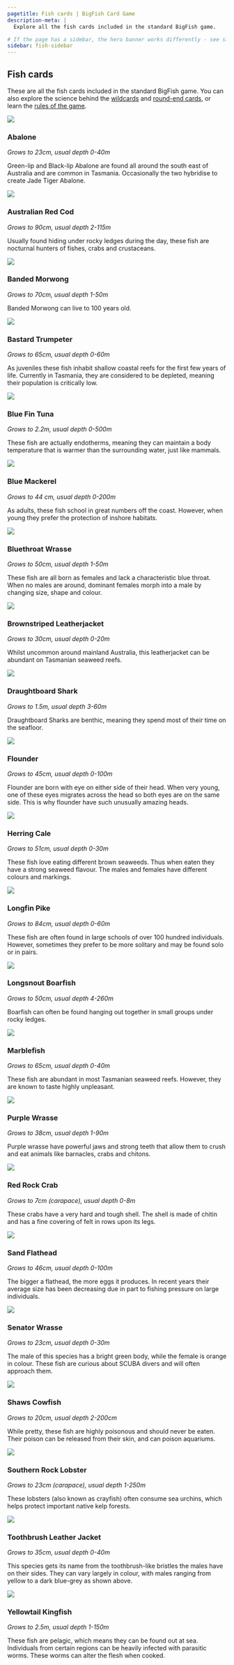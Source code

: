 ```yaml
---
pagetitle: Fish cards | BigFish Card Game
description-meta: |
  Explore all the fish cards included in the standard BigFish game.

# If the page has a sidebar, the hero banner works differently - see slight change to code below
sidebar: fish-sidebar
---
```


::: {.column-page-right .hero-img .hero-strip-page .img-container}

:::

## Fish cards

::: {.text-center}
These are all the fish cards included in the standard BigFish game. You can also explore the science behind the [wildcards](../pages/wildcards.qmd) and [round-end cards](../pages/round-end-cards.qmd), or learn the [rules of the game](../pages/rules.qmd).
:::

<!-- This is the main fish grid -->
:::::: {.grid .justify-contents-evenly .align-items-center .p-2 .mx-3}

<!-- Each fish has it's own sub-grid in the main grid -->
::::: {.g-col-12 .g-col-xxl-6}
:::: {.grid .align-items-center .p-2}
::: {.g-col-12 .g-col-sm-5 .g-col-xxl-4 .text-center}
![](../resources/images/cards/fish-cards/abalone.jpg){.image-card .lightbox}
:::

::: {.g-col-12 .g-col-sm-7 .g-col-xxl-8}
### Abalone {#sec-abalone}

*Grows to 23cm, usual depth 0-40m*

Green-lip and Black-lip Abalone are found all around the south east of Australia and are common in Tasmania. Occasionally the two hybridise to create Jade Tiger Abalone. 
:::
::::
:::::
<!-- End of individual fish sub-grid -->

::::: {.g-col-12 .g-col-xxl-6}
:::: {.grid .align-items-center .p-2}
::: {.g-col-12 .g-col-sm-5 .g-col-xxl-4 .text-center}
![](../resources/images/cards/fish-cards/australian-red-cod.jpg){.image-card .lightbox}
:::

::: {.g-col-12 .g-col-sm-7 .g-col-xxl-8}
### Australian Red Cod {#sec-australian-red-cod}

*Grows to 90cm, usual depth 2-115m*

Usually found hiding under rocky ledges during the day, these fish are nocturnal hunters of fishes, crabs and crustaceans.
:::
::::
:::::

::::: {.g-col-12 .g-col-xxl-6}
:::: {.grid .align-items-center .p-2}
::: {.g-col-12 .g-col-sm-5 .g-col-xxl-4 .text-center}
![](../resources/images/cards/fish-cards/banded-morwong.jpg){.image-card .lightbox}
:::

::: {.g-col-12 .g-col-sm-7 .g-col-xxl-8}
### Banded Morwong {#sec-banded-morwong}

*Grows to 70cm, usual depth 1-50m*

Banded Morwong can live to 100 years old.
:::
::::
:::::

::::: {.g-col-12 .g-col-xxl-6}
:::: {.grid .align-items-center .p-2}
::: {.g-col-12 .g-col-sm-5 .g-col-xxl-4 .text-center}
![](../resources/images/cards/fish-cards/bastard-trumpeter.jpg){.image-card .lightbox}
:::

::: {.g-col-12 .g-col-sm-7 .g-col-xxl-8}
### Bastard Trumpeter {#sec-bastard-trumpeter}

*Grows to 65cm, usual depth 0-60m*

As juveniles these fish inhabit shallow coastal reefs for the first few years of life. Currently in Tasmania, they are considered to be depleted, meaning their population is critically low.
:::
::::
:::::

::::: {.g-col-12 .g-col-xxl-6}
:::: {.grid .align-items-center .p-2}
::: {.g-col-12 .g-col-sm-5 .g-col-xxl-4 .text-center}
![](../resources/images/cards/fish-cards/blue-fin-tuna.jpg){.image-card .lightbox}
:::

::: {.g-col-12 .g-col-sm-7 .g-col-xxl-8}
### Blue Fin Tuna {#sec-blue-fin-tuna}

*Grows to 2.2m, usual depth 0-500m*

These fish are actually endotherms, meaning they can maintain a body temperature that is warmer than the surrounding water, just like mammals.
:::
::::
:::::

::::: {.g-col-12 .g-col-xxl-6}
:::: {.grid .align-items-center .p-2}
::: {.g-col-12 .g-col-sm-5 .g-col-xxl-4 .text-center}
![](../resources/images/cards/fish-cards/blue-mackerel.jpg){.image-card .lightbox}
:::

::: {.g-col-12 .g-col-sm-7 .g-col-xxl-8}
### Blue Mackerel {#sec-blue-mackerel}

*Grows to 44 cm, usual depth 0-200m*

As adults, these fish school in great numbers off the coast. However, when young they prefer the protection of inshore habitats.
:::
::::
:::::

::::: {.g-col-12 .g-col-xxl-6}
:::: {.grid .align-items-center .p-2}
::: {.g-col-12 .g-col-sm-5 .g-col-xxl-4 .text-center}
![](../resources/images/cards/fish-cards/abalone.jpg){.image-card .lightbox}
:::

::: {.g-col-12 .g-col-sm-7 .g-col-xxl-8}
### Bluethroat Wrasse {#sec-bluethroat-wrasse}

*Grows to 50cm, usual depth 1-50m*

These fish are all born as females and lack a characteristic blue throat. When no males are around, dominant females morph into a male by changing size, shape and colour.
:::
::::
:::::

::::: {.g-col-12 .g-col-xxl-6}
:::: {.grid .align-items-center .p-2}
::: {.g-col-12 .g-col-sm-5 .g-col-xxl-4 .text-center}
![](../resources/images/cards/fish-cards/brownstriped-leatherjacket.jpg){.image-card .lightbox}
:::

::: {.g-col-12 .g-col-sm-7 .g-col-xxl-8}
### Brownstriped Leatherjacket {#sec-brownstriped-leatherjacket}

*Grows to 30cm, usual depth 0-20m*

Whilst uncommon around mainland Australia, this leatherjacket can be abundant on Tasmanian seaweed reefs.
:::
::::
:::::

::::: {.g-col-12 .g-col-xxl-6}
:::: {.grid .align-items-center .p-2}
::: {.g-col-12 .g-col-sm-5 .g-col-xxl-4 .text-center}
![](../resources/images/cards/fish-cards/draughtboard-shark.jpg){.image-card .lightbox}
:::

::: {.g-col-12 .g-col-sm-7 .g-col-xxl-8}
### Draughtboard Shark {#sec-draughtboard-shark}

*Grows to 1.5m, usual depth 3-60m*

Draughtboard Sharks are benthic, meaning they spend most of their time on the seafloor.
:::
::::
:::::

::::: {.g-col-12 .g-col-xxl-6}
:::: {.grid .align-items-center .p-2}
::: {.g-col-12 .g-col-sm-5 .g-col-xxl-4 .text-center}
![](../resources/images/cards/fish-cards/flounder.jpg){.image-card .lightbox}
:::

::: {.g-col-12 .g-col-sm-7 .g-col-xxl-8}
### Flounder {#sec-flounder}

*Grows to 45cm, usual depth 0-100m*

Flounder are born with eye on either side of their head. When very young, one of these eyes migrates across the head so both eyes are on the same side. This is why flounder have such unusually amazing heads.
:::
::::
:::::

::::: {.g-col-12 .g-col-xxl-6}
:::: {.grid .align-items-center .p-2}
::: {.g-col-12 .g-col-sm-5 .g-col-xxl-4 .text-center}
![](../resources/images/cards/fish-cards/herring-cale.jpg){.image-card .lightbox}
:::

::: {.g-col-12 .g-col-sm-7 .g-col-xxl-8}
### Herring Cale {#sec-herring-cale}

*Grows to 51cm, usual depth 0-30m*

These fish love eating different brown seaweeds. Thus when eaten they have a strong seaweed flavour. The males and females have different colours and markings.
:::
::::
:::::

::::: {.g-col-12 .g-col-xxl-6}
:::: {.grid .align-items-center .p-2}
::: {.g-col-12 .g-col-sm-5 .g-col-xxl-4 .text-center}
![](../resources/images/cards/fish-cards/longfin-pike.jpg){.image-card .lightbox}
:::

::: {.g-col-12 .g-col-sm-7 .g-col-xxl-8}
### Longfin Pike {#sec-longfin-pike}

*Grows to 84cm, usual depth 0-60m*

These fish are often found in large schools of over 100 hundred individuals. However, sometimes they prefer to be more solitary and may be found solo or in pairs.
:::
::::
:::::

::::: {.g-col-12 .g-col-xxl-6}
:::: {.grid .align-items-center .p-2}
::: {.g-col-12 .g-col-sm-5 .g-col-xxl-4 .text-center}
![](../resources/images/cards/fish-cards/longsnout-boarfish.jpg){.image-card .lightbox}
:::

::: {.g-col-12 .g-col-sm-7 .g-col-xxl-8}
### Longsnout Boarfish {#sec-longsnout-boarfish}

*Grows to 50cm, usual depth 4-260m*

Boarfish can often be found hanging out together in small groups under rocky ledges.
:::
::::
:::::

::::: {.g-col-12 .g-col-xxl-6}
:::: {.grid .align-items-center .p-2}
::: {.g-col-12 .g-col-sm-5 .g-col-xxl-4 .text-center}
![](../resources/images/cards/fish-cards/marblefish.jpg){.image-card .lightbox}
:::

::: {.g-col-12 .g-col-sm-7 .g-col-xxl-8}
### Marblefish {#sec-marblefish}

*Grows to 65cm, usual depth 0-40m*

These fish are abundant in most Tasmanian seaweed reefs. However, they are known to taste highly unpleasant.
:::
::::
:::::

::::: {.g-col-12 .g-col-xxl-6}
:::: {.grid .align-items-center .p-2}
::: {.g-col-12 .g-col-sm-5 .g-col-xxl-4 .text-center}
![](../resources/images/cards/fish-cards/purple-wrasse.jpg){.image-card .lightbox}
:::

::: {.g-col-12 .g-col-sm-7 .g-col-xxl-8}
### Purple Wrasse {#sec-purple-wrasse}

*Grows to 38cm, usual depth 1-90m*

Purple wrasse have powerful jaws and strong teeth that allow them to crush and eat animals like barnacles, crabs and chitons.
:::
::::
:::::

::::: {.g-col-12 .g-col-xxl-6}
:::: {.grid .align-items-center .p-2}
::: {.g-col-12 .g-col-sm-5 .g-col-xxl-4 .text-center}
![](../resources/images/cards/fish-cards/red-rock-crab.jpg){.image-card .lightbox}
:::

::: {.g-col-12 .g-col-sm-7 .g-col-xxl-8}
### Red Rock Crab {#sec-red-rock-crab}

*Grows to 7cm (carapace), usual depth 0-8m*

These crabs have a very hard and tough shell. The shell is made of chitin and has a fine covering of felt in rows upon its legs.
:::
::::
:::::

::::: {.g-col-12 .g-col-xxl-6}
:::: {.grid .align-items-center .p-2}
::: {.g-col-12 .g-col-sm-5 .g-col-xxl-4 .text-center}
![](../resources/images/cards/fish-cards/sand-flathead.jpg){.image-card .lightbox}
:::

::: {.g-col-12 .g-col-sm-7 .g-col-xxl-8}
### Sand Flathead {#sec-sand-flathead}

*Grows to 46cm, usual depth 0-100m*

The bigger a flathead, the more eggs it produces. In recent years their average size has been decreasing due in part to fishing pressure on large individuals.
:::
::::
:::::

::::: {.g-col-12 .g-col-xxl-6}
:::: {.grid .align-items-center .p-2}
::: {.g-col-12 .g-col-sm-5 .g-col-xxl-4 .text-center}
![](../resources/images/cards/fish-cards/senator-wrasse.jpg){.image-card .lightbox}
:::

::: {.g-col-12 .g-col-sm-7 .g-col-xxl-8}
### Senator Wrasse {#sec-senator-wrasse}

*Grows to 23cm, usual depth 0-30m*

The male of this species has a bright green body, while the female is orange in colour. These fish are curious about SCUBA divers and will often approach them.
:::
::::
:::::

::::: {.g-col-12 .g-col-xxl-6}
:::: {.grid .align-items-center .p-2}
::: {.g-col-12 .g-col-sm-5 .g-col-xxl-4 .text-center}
![](../resources/images/cards/fish-cards/shaws-cowfish.jpg){.image-card .lightbox}
:::

::: {.g-col-12 .g-col-sm-7 .g-col-xxl-8}
### Shaws Cowfish {#sec-shaws-cowfish}

*Grows to 20cm, usual depth 2-200cm*

While pretty, these fish are highly poisonous and should never be eaten. Their poison can be released from their skin, and can poison aquariums.
:::
::::
:::::

::::: {.g-col-12 .g-col-xxl-6}
:::: {.grid .align-items-center .p-2}
::: {.g-col-12 .g-col-sm-5 .g-col-xxl-4 .text-center}
![](../resources/images/cards/fish-cards/southern-rock-lobster.jpg){.image-card .lightbox}
:::

::: {.g-col-12 .g-col-sm-7 .g-col-xxl-8}
### Southern Rock Lobster {#sec-southern-rock-lobster}

*Grows to 23cm (carapace), usual depth 1-250m*

These lobsters (also known as crayfish) often consume sea urchins, which helps protect important native kelp forests.
:::
::::
:::::

::::: {.g-col-12 .g-col-xxl-6}
:::: {.grid .align-items-center .p-2}
::: {.g-col-12 .g-col-sm-5 .g-col-xxl-4 .text-center}
![](../resources/images/cards/fish-cards/toothbrush-leather-jacket.jpg){.image-card .lightbox}
:::

::: {.g-col-12 .g-col-sm-7 .g-col-xxl-8}
### Toothbrush Leather Jacket {#sec-toothbrush-leather-jacket}

*Grows to 35cm, usual depth 0-40m*

This species gets its name from the toothbrush-like bristles the males have on their sides. They can vary largely in colour, with males ranging from yellow to a dark blue-grey as shown above.
:::
::::
:::::

::::: {.g-col-12 .g-col-xxl-6}
:::: {.grid .align-items-center .p-2}
::: {.g-col-12 .g-col-sm-5 .g-col-xxl-4 .text-center}
![](../resources/images/cards/fish-cards/yellowtail-kingfish.jpg){.image-card .lightbox}
:::

::: {.g-col-12 .g-col-sm-7 .g-col-xxl-8}
### Yellowtail Kingfish {#sec-yellowtail-kingfish}

*Grows to 2.5m, usual depth 1-150m*

These fish are pelagic, which means they can be found out at sea. Individuals from certain regions can be heavily infected with parasitic worms. These worms can alter the flesh when cooked.
:::
::::
:::::
::::::

